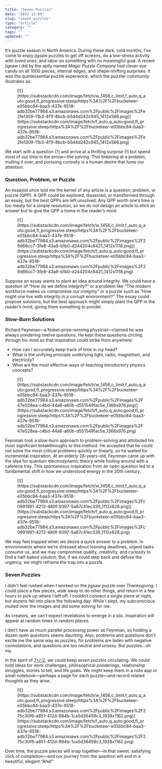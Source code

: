 ```yaml
---
title: "Seven Puzzles"
date: "2022-12-09"
slug: "seven-puzzles"
type: "article"
category: ""
tags: ""
updated: ""
---
```


It’s puzzle season in North America. During these dark, cold months, I’ve come to enjoy jigsaw puzzles to get off screens, do a low-stress activity with loved ones, and labor on something with no meaningful goal. A recent jigsaw I did by the aptly named *Magic Puzzle Company* had clever eye candy on all 1000 pieces, internal edges, and shape-shifting surprises. It was the quintessential puzzle experience, which the puzzler community illustrates as:

<figure class="wp-block-image">[![](https://substackcdn.com/image/fetch/w_1456,c_limit,f_auto,q_auto:good,fl_progressive:steep/https%3A%2F%2Fbucketeer-e05bbc84-baa3-437e-9518-adb32be77984.s3.amazonaws.com%2Fpublic%2Fimages%2Fe2fe1309-11b3-4f1f-8bcb-b5d4d242c945_1412x566.png)](https://substackcdn.com/image/fetch/f_auto,q_auto:good,fl_progressive:steep/https%3A%2F%2Fbucketeer-e05bbc84-baa3-437e-9518-adb32be77984.s3.amazonaws.com%2Fpublic%2Fimages%2Fe2fe1309-11b3-4f1f-8bcb-b5d4d242c945_1412x566.png)</figure>We start with a question (?) and arrive at a thrilling surprise (!) but spend most of our time in the arrow—the solving. This tinkering at a problem, mulling it over, and pursuing curiosity is a human desire that lures our attention.

### Question, Problem, or Puzzle

An essayist once told me the kernel of any article is a question, problem, or puzzle (QPP). A QPP could be explored, dissected, or transformed through an essay, but the best QPPs are left unsolved. Any QPP worth one’s time is too meaty for a simple resolution, so we do not design an article to elicit an answer but to give the QPP a home in the reader’s mind.

<figure class="wp-block-image">[![](https://substackcdn.com/image/fetch/w_1456,c_limit,f_auto,q_auto:good,fl_progressive:steep/https%3A%2F%2Fbucketeer-e05bbc84-baa3-437e-9518-adb32be77984.s3.amazonaws.com%2Fpublic%2Fimages%2F29d66cc7-3fe8-43a9-b1b0-d244204c8421_1412x1118.png)](https://substackcdn.com/image/fetch/f_auto,q_auto:good,fl_progressive:steep/https%3A%2F%2Fbucketeer-e05bbc84-baa3-437e-9518-adb32be77984.s3.amazonaws.com%2Fpublic%2Fimages%2F29d66cc7-3fe8-43a9-b1b0-d244204c8421_1412x1118.png)</figure>Suppose an essay wants to plant an idea around integrity. We could have a question of “How do we define integrity?” or a problem like “The modern workforce makes us compromise our integrity” or a puzzle such as “How might one live with integrity in a corrupt environment?” The essay could propose solutions, but the best approach might simply plant the QPP in the reader’s mind, giving them something to ponder.

### Slow-Burn Solutions

Richard Feynman—a Nobel-prize-winning physicist—claimed he was always pondering twelve questions. He kept these questions circling through his mind so that inspiration could strike from anywhere:

- How can I accurately keep track of time in my head?
- What is the unifying principle underlying light, radio, magnetism, and electricity?
- What are the most effective ways of teaching introductory physics concepts?

<figure class="wp-block-image">[![](https://substackcdn.com/image/fetch/w_1456,c_limit,f_auto,q_auto:good,fl_progressive:steep/https%3A%2F%2Fbucketeer-e05bbc84-baa3-437e-9518-adb32be77984.s3.amazonaws.com%2Fpublic%2Fimages%2F47e028ea-c4bd-44a6-a60b-d551549fac5e_1366x976.png)](https://substackcdn.com/image/fetch/f_auto,q_auto:good,fl_progressive:steep/https%3A%2F%2Fbucketeer-e05bbc84-baa3-437e-9518-adb32be77984.s3.amazonaws.com%2Fpublic%2Fimages%2F47e028ea-c4bd-44a6-a60b-d551549fac5e_1366x976.png)</figure>Feynman took a slow-burn approach to problem-solving and attributed his most significant breakthroughs to this method. He accepted that he could not solve the most critical problems quickly or linearly, so he waited for incremental inspiration. At an elderly 28-years-old, Feynman came up with the idea for quantum electrodynamic theory while fooling around with a cafeteria tray. This spontaneous inspiration from an open question led to a fundamental shift in how we understood energy in the 20th century.

<figure class="wp-block-image">[![](https://substackcdn.com/image/fetch/w_1456,c_limit,f_auto,q_auto:good,fl_progressive:steep/https%3A%2F%2Fbucketeer-e05bbc84-baa3-437e-9518-adb32be77984.s3.amazonaws.com%2Fpublic%2Fimages%2Fc0991991-4213-480f-9397-5a87c41ec339_1112x828.png)](https://substackcdn.com/image/fetch/f_auto,q_auto:good,fl_progressive:steep/https%3A%2F%2Fbucketeer-e05bbc84-baa3-437e-9518-adb32be77984.s3.amazonaws.com%2Fpublic%2Fimages%2Fc0991991-4213-480f-9397-5a87c41ec339_1112x828.png)</figure>We may feel trapped when we desire a quick answer to a problem. In environments where we’re stressed about looming deadlines, urgent tasks consume us, and we may compromise quality, creativity, and curiosity to find a half-baked solution. But, if we could step back and defuse the urgency, we might reframe the trap into a puzzle.

### Seven Puzzles

I didn’t feel rushed when I worked on the jigsaw puzzle over Thanksgiving. I could place a few pieces, walk away to do other things, and return in a few hours to pick up where I left off. I couldn’t connect a single piece at night, but dozens fell into place the following day. While I slept, my subconscious mulled over the images and did some solving for me.

As creators, we can’t expect revelations to emerge in a silo. Inspiration will appear at random times in random places.

I don’t have as much parallel processing power as Feynman, so holding a dozen open questions seems daunting. Also, problems and questions don’t excite me the same way as puzzles, for problems are laden with negative connotations, and questions are too neutral and unsexy. But puzzles…oh my.

In the spirit of [7+/-2](https://turtlespace.blog/p/seven-plus-or-minus-two), we could keep *seven puzzles* circulating. We could hold ideas for work challenges, philosophical ponderings, relationship struggles, stories to tell, and life goals. We might keep them in a note app or small notebook—perhaps a page for each puzzle—and record related thoughts as they arise.

<figure class="wp-block-image">[![](https://substackcdn.com/image/fetch/w_1456,c_limit,f_auto,q_auto:good,fl_progressive:steep/https%3A%2F%2Fbucketeer-e05bbc84-baa3-437e-9518-adb32be77984.s3.amazonaws.com%2Fpublic%2Fimages%2F275c30f6-a851-412d-984b-1ca5d36459c3_1938x1162.png)](https://substackcdn.com/image/fetch/f_auto,q_auto:good,fl_progressive:steep/https%3A%2F%2Fbucketeer-e05bbc84-baa3-437e-9518-adb32be77984.s3.amazonaws.com%2Fpublic%2Fimages%2F275c30f6-a851-412d-984b-1ca5d36459c3_1938x1162.png)</figure>Over time, the puzzle pieces will snap together—in that sweet, satisfying click of completion—and our journey from the question will end in a beautiful, elegant “Aha!”